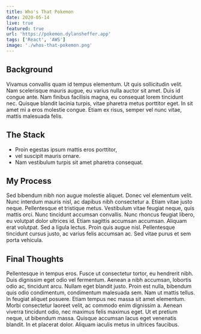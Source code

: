 ```yaml
---
title: Who's That Pokemon
date: 2020-05-14
live: true
featured: true
url: 'https://pokemon.dylansheffer.app'
tags: ['React', 'AWS']
image: './whos-that-pokemon.png'
---
```


## Background

Vivamus convallis quam id tempus elementum. Ut quis sollicitudin velit. Nam scelerisque mauris augue, eu varius nulla auctor sit amet. Duis id congue ante. Nam finibus facilisis magna, eu consequat lorem tincidunt nec. Quisque blandit lacinia turpis, vitae pharetra metus porttitor eget. In sit amet mi a eros molestie congue. Etiam ex risus, semper vel nunc vitae, mattis malesuada felis.

## The Stack

- Proin egestas ipsum mattis eros porttitor,
- vel suscipit mauris ornare.
- Nam vestibulum turpis sit amet pharetra consequat.

## My Process

Sed bibendum nibh non augue molestie aliquet. Donec vel elementum velit. Nunc interdum mauris nisl, ac dapibus nibh consectetur a. Etiam vitae justo neque. Pellentesque et tristique metus. Vestibulum vitae feugiat neque, quis mattis orci. Nunc tincidunt accumsan convallis. Nunc rhoncus feugiat libero, eu volutpat dolor ultrices id. Etiam sagittis accumsan accumsan. Aliquam erat volutpat. Sed a ligula lectus. Proin quis augue nisl. Pellentesque tincidunt cursus justo, ac varius felis accumsan ac. Sed vitae purus et sem porta vehicula.

## Final Thoughts

Pellentesque in tempus eros. Fusce ut consectetur tortor, eu hendrerit nibh. Duis dignissim eget odio vel fermentum. Aenean a nibh accumsan, lobortis odio ac, tincidunt arcu. Nullam eget blandit justo. Proin est nulla, bibendum quis odio condimentum, condimentum malesuada sem. Nam ut mattis tellus. In feugiat aliquet posuere. Etiam tempus nec massa sit amet elementum. Morbi consectetur laoreet velit, ac commodo enim dignissim a. Aenean viverra tincidunt odio, nec maximus felis maximus eget. Ut et pretium neque, ut bibendum massa. Quisque accumsan lacus eget venenatis blandit. In et placerat dolor. Aliquam iaculis metus in ultrices faucibus.

